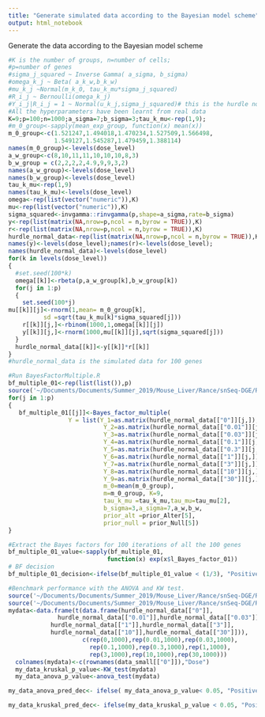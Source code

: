 ```yaml
---
title: "Generate simulated data according to the Bayesian model scheme"
output: html_notebook
---
```


Generate the data according to the Bayesian model scheme

```r
#K is the number of groups, n=number of cells;
#p=number of genes
#sigma_j_squared ~ Inverse Gamma( a_sigma, b_sigma)
#omega_k_j ~ Beta( a_k_w,b_k_w)
#mu_k_j ~Normal(m_k_0, tau_k_mu*sigma_j_squared)
#R_i_j ~ Bernoulli(omega_k_j)
#Y_i_j|R_i_j = 1 ~ Normal(u_k_j,sigma_j_squared)# this is the hurdle normal data
#All the hyperparameters have been learnt from real data
K=9;p=100;n=1000;a_sigma=7;b_sigma=3;tau_k_mu<-rep(1,9);
#m_0_group<-sapply(mean_exp_group, function(x) mean(x))
m_0_group<-c(1.521247,1.494018,1.470234,1.527509,1.566498,
             1.549127,1.545287,1.479459,1.388114)
names(m_0_group)<-levels(dose_level)
a_w_group<-c(8,10,11,11,10,10,10,8,3)
b_w_group = c(2,2,2,2,4.9,9,9,3,2)
names(a_w_group)<-levels(dose_level)
names(b_w_group)<-levels(dose_level)
tau_k_mu<-rep(1,9)
names(tau_k_mu)<-levels(dose_level)
omega<-rep(list(vector("numeric")),K)
mu<-rep(list(vector("numeric")),K)
sigma_squared<-invgamma::rinvgamma(p,shape=a_sigma,rate=b_sigma)
y<-rep(list(matrix(NA,nrow=p,ncol = n,byrow = TRUE)),K)
r<-rep(list(matrix(NA,nrow=p,ncol = n,byrow = TRUE)),K)
hurdle_normal_data<-rep(list(matrix(NA,nrow=p,ncol = n,byrow = TRUE)),K)
names(y)<-levels(dose_level);names(r)<-levels(dose_level);
names(hurdle_normal_data)<-levels(dose_level)
for(k in levels(dose_level))
{
  #set.seed(100*k)
  omega[[k]]<-rbeta(p,a_w_group[k],b_w_group[k])
  for(j in 1:p)
  {
    set.seed(100*j)
mu[[k]][j]<-rnorm(1,mean= m_0_group[k],
          sd =sqrt(tau_k_mu[k]*sigma_squared[j]))
    r[[k]][j,]<-rbinom(1000,1,omega[[k]][j])
    y[[k]][j,]<-rnorm(1000,mu[[k]][j],sqrt(sigma_squared[j]))
  }
  hurdle_normal_data[[k]]<-y[[k]]*r[[k]] 
}
#hurdle_normal_data is the simulated data for 100 genes
```

```r
#Run BayesFactorMultiple.R
bf_multiple_01<-rep(list(list()),p)
source('~/Documents/Documents/Summer_2019/Mouse_Liver/Rance/snSeq-DGE/R/BayesFactorMultiple.R')
for(j in 1:p)
{
   bf_multiple_01[[j]]<-Bayes_factor_multiple(
                 Y = list(Y_1=as.matrix(hurdle_normal_data[["0"]][j,]), 
                           Y_2=as.matrix(hurdle_normal_data[["0.01"]][j,]),
                           Y_3=as.matrix(hurdle_normal_data[["0.03"]][j,]),
                           Y_4=as.matrix(hurdle_normal_data[["0.1"]][j,]),
                           Y_5=as.matrix(hurdle_normal_data[["0.3"]][j,]),
                           Y_6=as.matrix(hurdle_normal_data[["1"]][j,]),
                           Y_7=as.matrix(hurdle_normal_data[["3"]][j,]),
                           Y_8=as.matrix(hurdle_normal_data[["10"]][j,]),
                           Y_9=as.matrix(hurdle_normal_data[["30"]][j,])),
                           m_0=mean(m_0_group),
                           m=m_0_group, K=9,
                           tau_k_mu =tau_k_mu,tau_mu=tau_mu[2], 
                           b_sigma=3,a_sigma=7,a_w,b_w,
                           prior_alt =prior_Alter[5],
                           prior_null = prior_Null[5]) 
}
```


```r
#Extract the Bayes factors for 100 iterations of all the 100 genes
bf_multiple_01_value<-sapply(bf_multiple_01,
                            function(x) exp(x$l_Bayes_factor_01))
# BF decision
bf_multiple_01_decision<-ifelse(bf_multiple_01_value < (1/3), "Positive","Negative")
```

```r
#Benchmark performance with the ANOVA and KW test.
source('~/Documents/Documents/Summer_2019/Mouse_Liver/Rance/snSeq-DGE/R/anova_test.R')
source('~/Documents/Documents/Summer_2019/Mouse_Liver/Rance/snSeq-DGE/R/KW_test.R')
mydata<-data.frame(t(data.frame(hurdle_normal_data[["0"]],
              hurdle_normal_data[["0.01"]],hurdle_normal_data[["0.03"]],              hurdle_normal_data[["0.1"]],hurdle_normal_data[["0.3"]],
            hurdle_normal_data[["1"]],hurdle_normal_data[["3"]],
            hurdle_normal_data[["10"]],hurdle_normal_data[["30"]])),
                     c(rep(0,1000),rep(0.01,1000),rep(0.03,1000),
                       rep(0.1,1000),rep(0.3,1000),rep(1,1000),
                       rep(3,1000),rep(10,1000),rep(30,1000))) 
  colnames(mydata)<-c(rownames(data_small[["0"]]),"Dose")
  my_data_kruskal_p_value<-KW_test(mydata)
  my_data_anova_p_value<-anova_test(mydata)

my_data_anova_pred_dec<- ifelse( my_data_anova_p_value< 0.05, "Positive","Negative")


```

```r
my_data_kruskal_pred_dec<- ifelse(my_data_kruskal_p_value < 0.05, "Positive","Negative")
```

